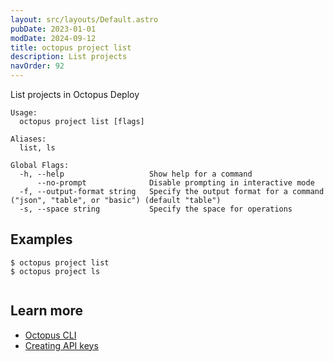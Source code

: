 ```yaml
---
layout: src/layouts/Default.astro
pubDate: 2023-01-01
modDate: 2024-09-12
title: octopus project list
description: List projects
navOrder: 92
---
```


List projects in Octopus Deploy

```
Usage:
  octopus project list [flags]

Aliases:
  list, ls

Global Flags:
  -h, --help                   Show help for a command
      --no-prompt              Disable prompting in interactive mode
  -f, --output-format string   Specify the output format for a command ("json", "table", or "basic") (default "table")
  -s, --space string           Specify the space for operations

```

## Examples

<SamplesInstance />

```
$ octopus project list
$ octopus project ls


```

## Learn more

- [Octopus CLI](/docs/octopus-rest-api/cli)
- [Creating API keys](/docs/octopus-rest-api/how-to-create-an-api-key)